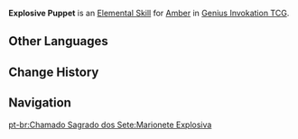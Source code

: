 {{About|the Character Card Skill for [[Genius Invokation TCG]]|the Playable Character Talent|Explosive Puppet}}
{{Genius Invokation TCG Skill Infobox
|title      = Explosive Puppet
|image      = Explosive Puppet Character Card Skill.png
|type       = Elemental Skill
|character  = Amber
|element    = Pyro
|matching   = 3
|effect     = Summons 1 '''[[Baron Bunny (Summon)|Baron Bunny]]'''.<br><br>{{TCG Summon|Baron Bunny}}
|order      = 2
}}
'''Explosive Puppet''' is an [[Character Card Elemental Skill|Elemental Skill]] for [[Amber (Character Card)|Amber]] in [[Genius Invokation TCG]].

==Other Languages==
{{Other Languages|Transclude=Explosive Puppet}}

==Change History==
{{Change History|3.7}}

==Navigation==
{{Genius Invokation TCG Skill Navbox|Amber}}
[[pt-br:Chamado Sagrado dos Sete:Marionete Explosiva]]